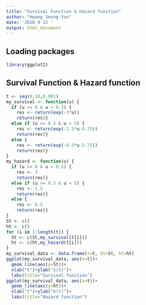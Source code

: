 ```yaml
---
title: "Survival Function & Hazard function"
author: "Hwang Seong-Yun"
date: '2020 9 22 '
output: html_document
---
```


## Loading packages
```r
library(ggplot2)
```

## Survival Function & Hazard function
```r
t <- seq(0,10,0.001)
my_survival <- function(u) {
  if (u >= 0 & u < 0.5) {
    res <- return(exp(-3*u))
    return(res)}
  else if (u >= 0.5 & u < 5) {
    res <- return(exp(-1.5*u-0.75))
    return(res)}
  else {
    res <- return(exp(-0.5*u-5.75))
    return(res)}
}
my_hazard <- function(u) {
  if (u >= 0 & u < 0.5) {
    res <- 3
    return(res)}
  else if (u >= 0.5 & u < 5) {
    res <- 1.5
    return(res)}
  else {
    res <- 0.5
    return(res)}
} 
St <- c()
ht <- c()
for (i in 1:length(t)) {
  St <- c(St,my_survival(t[i]))
  ht <- c(ht,my_hazard(t[i]))
}
my_survival_data <- data.frame(t=t, St=St, ht=ht)
ggplot(my_survival_data, aes(x=t))+
  geom_line(aes(y=St))+
  xlab("t")+ylab("S(t)")+
  labs(title="Survival function") 
ggplot(my_survival_data, aes(x=t))+
  geom_line(aes(y=ht))+
  xlab("t")+ylab("h(t)")+
  labs(title="Hazard function")  
```


